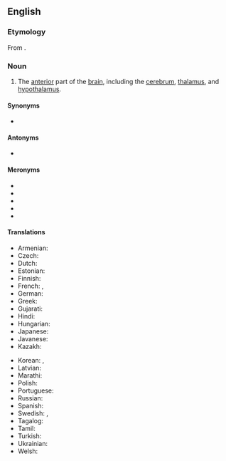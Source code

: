 ==English==
{{wikipedia}}

===Etymology===
From {{prefix|en|fore|brain}}.

===Noun===
{{en-noun}}

# {{lb|en|neuroanatomy}} The [[anterior]] part of the [[brain]], including the [[cerebrum]], [[thalamus]], and [[hypothalamus]].

====Synonyms====
* {{l|en|prosencephalon}}

====Antonyms====
* {{l|en|afterbrain}}

====Meronyms====
* {{l|en|cerebrum}}
* {{l|en|thalamus}}
* {{l|en|hypothalamus}}
* {{l|en|diencephalon}}
* {{l|en|telencephalon}}

====Translations====
{{trans-top|part of the brain}}
* Armenian: {{t|hy|առաջային ուղեղ}}
* Czech: {{t|cs|přední mozek|m}}
* Dutch: {{t|nl|voorhersen}}
* Estonian: {{t|et|eesaju}}
* Finnish: {{t|fi|etuaivot}}
* French: {{t+|fr|prosencéphale|m}}, {{t+|fr|cerveau antérieur|m}}
* German: {{t|de|Vorderhirn}}
* Greek: {{t|el|πρόσθιος εγκέφαλος|m}}
* Gujarati: {{t|gu|અગ્રમસ્તિષ્ક}}
* Hindi: {{t|hi|अग्रमस्तिष्क}}
* Hungarian: {{t+|hu|előagy}}
* Japanese: {{t|ja|前脳|tr=zennō|sc=Jpan}}
* Javanese: {{t|jv|ꦲꦸꦠꦼꦏ꧀​ꦔꦗꦼꦁ|tr=utek ngajeng}}
* Kazakh: {{t|kk|алдыңғы ми|sc=Cyrl}}
{{trans-mid}}
* Korean: {{t|ko|전뇌|sc=Kore}}, {{t|ko|앞뇌}}
* Latvian: {{t|lv|priekšējās smadzenes}}
* Marathi: {{t|mr|अग्रमस्तिष्क}}
* Polish: {{t|pl|przodomózgowie}}
* Portuguese: {{t|pt|prosencéfalo|m}}
* Russian: {{t|ru|пере́дний мозг}}
* Spanish: {{t+|es|prosencéfalo|m}}
* Swedish: {{t+|sv|framhjärna}}, {{t+|sv|prosencefalon}}
* Tagalog: {{t|tl|harapangutak}}
* Tamil: {{t|ta|முன்மூளை|sc=Taml}}
* Turkish: {{t|tr|ön beyin}}
* Ukrainian: {{t|uk|передній мозок|sc=Cyrl}}
* Welsh: {{t|cy|blaen-ymennydd|m}}
{{trans-bottom}}
